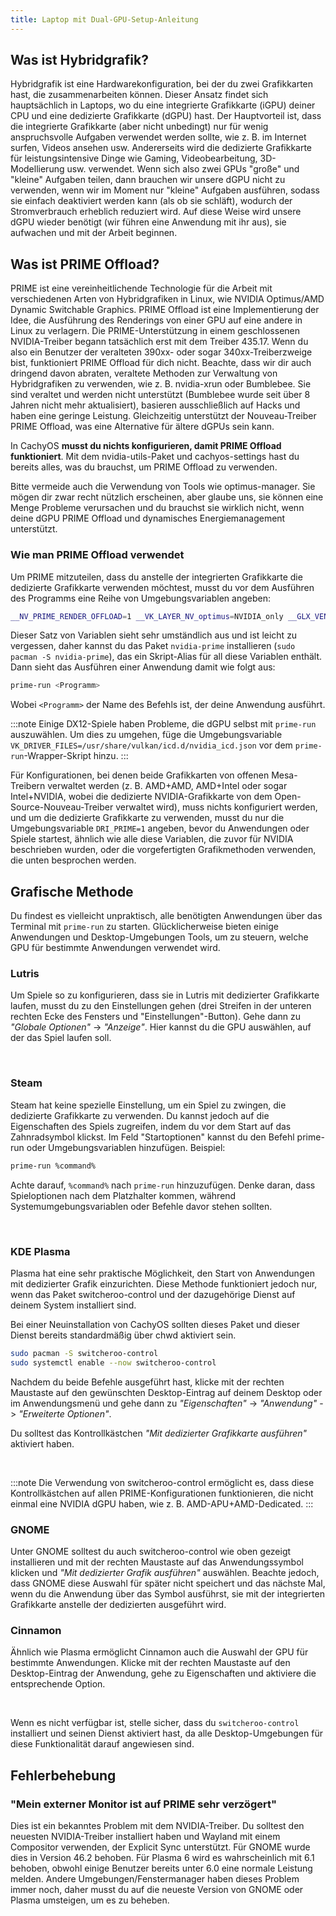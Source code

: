 ```yaml
---
title: Laptop mit Dual-GPU-Setup-Anleitung
---
```



## Was ist Hybridgrafik?

Hybridgrafik ist eine Hardwarekonfiguration, bei der du zwei Grafikkarten hast,
die zusammenarbeiten können. Dieser Ansatz findet sich hauptsächlich in Laptops,
wo du eine integrierte Grafikkarte (iGPU) deiner CPU und eine dedizierte
Grafikkarte (dGPU) hast. Der Hauptvorteil ist, dass die integrierte Grafikkarte
(aber nicht unbedingt) nur für wenig anspruchsvolle Aufgaben verwendet werden
sollte, wie z. B. im Internet surfen, Videos ansehen usw. Andererseits wird die
dedizierte Grafikkarte für leistungsintensive Dinge wie Gaming, Videobearbeitung,
3D-Modellierung usw. verwendet. Wenn sich also zwei GPUs "große" und "kleine"
Aufgaben teilen, dann brauchen wir unsere dGPU nicht zu verwenden, wenn wir im
Moment nur "kleine" Aufgaben ausführen, sodass sie einfach deaktiviert werden
kann (als ob sie schläft), wodurch der Stromverbrauch erheblich reduziert wird.
Auf diese Weise wird unsere dGPU wieder benötigt (wir führen eine Anwendung mit
ihr aus), sie aufwachen und mit der Arbeit beginnen.

## Was ist PRIME Offload?

PRIME ist eine vereinheitlichende Technologie für die Arbeit mit verschiedenen
Arten von Hybridgrafiken in Linux, wie NVIDIA Optimus/AMD Dynamic Switchable
Graphics. PRIME Offload ist eine Implementierung der Idee, die Ausführung des
Renderings von einer GPU auf eine andere in Linux zu verlagern. Die
PRIME-Unterstützung in einem geschlossenen NVIDIA-Treiber begann tatsächlich erst
mit dem Treiber 435.17. Wenn du also ein Benutzer der veralteten 390xx- oder
sogar 340xx-Treiberzweige bist, funktioniert PRIME Offload für dich nicht.
Beachte, dass wir dir auch dringend davon abraten, veraltete Methoden zur
Verwaltung von Hybridgrafiken zu verwenden, wie z. B. nvidia-xrun oder
Bumblebee. Sie sind veraltet und werden nicht unterstützt (Bumblebee wurde seit
über 8 Jahren nicht mehr aktualisiert), basieren ausschließlich auf Hacks und
haben eine geringe Leistung. Gleichzeitig unterstützt der Nouveau-Treiber PRIME
Offload, was eine Alternative für ältere dGPUs sein kann.

In CachyOS **musst du nichts konfigurieren, damit PRIME Offload funktioniert**.
Mit dem nvidia-utils-Paket und cachyos-settings hast du bereits alles, was du
brauchst, um PRIME Offload zu verwenden.

Bitte vermeide auch die Verwendung von Tools wie optimus-manager. Sie mögen dir
zwar recht nützlich erscheinen, aber glaube uns, sie können eine Menge Probleme
verursachen und du brauchst sie wirklich nicht, wenn deine dGPU PRIME Offload
und dynamisches Energiemanagement unterstützt.

### Wie man PRIME Offload verwendet

Um PRIME mitzuteilen, dass du anstelle der integrierten Grafikkarte die
dedizierte Grafikkarte verwenden möchtest, musst du vor dem Ausführen des
Programms eine Reihe von Umgebungsvariablen angeben:

```bash
__NV_PRIME_RENDER_OFFLOAD=1 __VK_LAYER_NV_optimus=NVIDIA_only __GLX_VENDOR_LIBRARY_NAME=nvidia <Programm>
```

Dieser Satz von Variablen sieht sehr umständlich aus und ist leicht zu
vergessen, daher kannst du das Paket ``nvidia-prime`` installieren (``sudo
pacman -S nvidia-prime``), das ein Skript-Alias für all diese Variablen
enthält. Dann sieht das Ausführen einer Anwendung damit wie folgt aus:

```bash
prime-run <Programm>
```

Wobei ``<Programm>`` der Name des Befehls ist, der deine Anwendung ausführt.

:::note
Einige DX12-Spiele haben Probleme, die dGPU selbst mit `prime-run` auszuwählen.
Um dies zu umgehen, füge die Umgebungsvariable `VK_DRIVER_FILES=/usr/share/vulkan/icd.d/nvidia_icd.json`
vor dem `prime-run`-Wrapper-Skript hinzu.
:::

Für Konfigurationen, bei denen beide Grafikkarten von offenen Mesa-Treibern
verwaltet werden (z. B. AMD+AMD, AMD+Intel oder sogar Intel+NVIDIA, wobei die
dedizierte NVIDIA-Grafikkarte von dem Open-Source-Nouveau-Treiber verwaltet
wird), muss nichts konfiguriert werden, und um die dedizierte Grafikkarte zu
verwenden, musst du nur die Umgebungsvariable ``DRI_PRIME=1`` angeben, bevor du
Anwendungen oder Spiele startest, ähnlich wie alle diese Variablen, die zuvor
für NVIDIA beschrieben wurden, oder die vorgefertigten Grafikmethoden verwenden,
die unten besprochen werden.

## Grafische Methode

Du findest es vielleicht unpraktisch, alle benötigten Anwendungen über das
Terminal mit ``prime-run`` zu starten. Glücklicherweise bieten einige
Anwendungen und Desktop-Umgebungen Tools, um zu steuern, welche GPU für
bestimmte Anwendungen verwendet wird.

### Lutris

Um Spiele so zu konfigurieren, dass sie in Lutris mit dedizierter Grafikkarte
laufen, musst du zu den Einstellungen gehen (drei Streifen in der unteren
rechten Ecke des Fensters und "Einstellungen"-Button). Gehe dann zu *"Globale
Optionen"* -> *"Anzeige"*. Hier kannst du die GPU auswählen, auf der das Spiel
laufen soll.

<br />
<ImageComponent imgsrc={import('~/assets/images/lutris-prime.png')} />

### Steam

Steam hat keine spezielle Einstellung, um ein Spiel zu zwingen, die dedizierte
Grafikkarte zu verwenden. Du kannst jedoch auf die Eigenschaften des Spiels
zugreifen, indem du vor dem Start auf das Zahnradsymbol klickst. Im Feld
"Startoptionen" kannst du den Befehl prime-run oder Umgebungsvariablen
hinzufügen. Beispiel:

```bash
prime-run %command%
```

Achte darauf, ``%command%`` nach ``prime-run`` hinzuzufügen. Denke daran, dass
Spieloptionen nach dem Platzhalter kommen, während Systemumgebungsvariablen oder
Befehle davor stehen sollten.

<br />
<ImageComponent imgsrc={import('~/assets/images/steam-prime.png')} />

### KDE Plasma

Plasma hat eine sehr praktische Möglichkeit, den Start von Anwendungen mit
dedizierter Grafik einzurichten. Diese Methode funktioniert jedoch nur, wenn das
Paket switcheroo-control und der dazugehörige Dienst auf deinem System
installiert sind.

Bei einer Neuinstallation von CachyOS sollten dieses Paket und dieser Dienst
bereits standardmäßig über chwd aktiviert sein.

```bash
sudo pacman -S switcheroo-control
sudo systemctl enable --now switcheroo-control
```

Nachdem du beide Befehle ausgeführt hast, klicke mit der rechten Maustaste auf
den gewünschten Desktop-Eintrag auf deinem Desktop oder im Anwendungsmenü und
gehe dann zu *"Eigenschaften"* -> *"Anwendung"* -> *"Erweiterte Optionen"*.

Du solltest das Kontrollkästchen *"Mit dedizierter Grafikkarte ausführen"*
aktiviert haben.

<br />
<ImageComponent imgsrc={import('~/assets/images/plasma-prime.jpg')} />

:::note
Die Verwendung von switcheroo-control ermöglicht es, dass diese Kontrollkästchen
auf allen PRIME-Konfigurationen funktionieren, die nicht einmal eine NVIDIA dGPU
haben, wie z. B. AMD-APU+AMD-Dedicated.
:::

### GNOME

Unter GNOME solltest du auch switcheroo-control wie oben gezeigt installieren
und mit der rechten Maustaste auf das Anwendungssymbol klicken und *"Mit
dedizierter Grafik ausführen"* auswählen. Beachte jedoch, dass GNOME diese
Auswahl für später nicht speichert und das nächste Mal, wenn du die Anwendung
über das Symbol ausführst, sie mit der integrierten Grafikkarte anstelle der
dedizierten ausgeführt wird.

### Cinnamon

Ähnlich wie Plasma ermöglicht Cinnamon auch die Auswahl der GPU für bestimmte
Anwendungen. Klicke mit der rechten Maustaste auf den Desktop-Eintrag der
Anwendung, gehe zu Eigenschaften und aktiviere die entsprechende Option.

<br />
<ImageComponent imgsrc={import('~/assets/images/cinnamon-prime.png')} />

Wenn es nicht verfügbar ist, stelle sicher, dass du ``switcheroo-control``
installiert und seinen Dienst aktiviert hast, da alle Desktop-Umgebungen für
diese Funktionalität darauf angewiesen sind.

## Fehlerbehebung

### "Mein externer Monitor ist auf PRIME sehr verzögert"

Dies ist ein bekanntes Problem mit dem NVIDIA-Treiber. Du solltest den
neuesten NVIDIA-Treiber installiert haben und Wayland mit einem Compositor
verwenden, der Explicit Sync unterstützt. Für GNOME wurde dies in Version 46.2
behoben. Für Plasma 6 wird es wahrscheinlich mit 6.1 behoben, obwohl einige
Benutzer bereits unter 6.0 eine normale Leistung melden. Andere
Umgebungen/Fenstermanager haben dieses Problem immer noch, daher musst du auf
die neueste Version von GNOME oder Plasma umsteigen, um es zu beheben.
